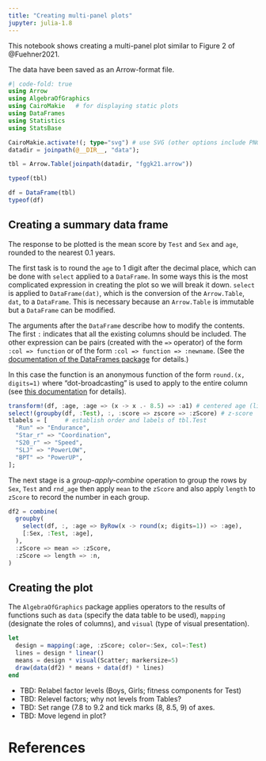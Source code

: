 ```yaml
---
title: "Creating multi-panel plots"
jupyter: julia-1.8
---
```


This notebook shows creating a multi-panel plot similar to Figure 2 of @Fuehner2021.

The data have been saved as an Arrow-format file.

```julia
#| code-fold: true
using Arrow
using AlgebraOfGraphics
using CairoMakie   # for displaying static plots
using DataFrames
using Statistics
using StatsBase

CairoMakie.activate!(; type="svg") # use SVG (other options include PNG)
datadir = joinpath(@__DIR__, "data");
```

```julia
tbl = Arrow.Table(joinpath(datadir, "fggk21.arrow"))
```

```julia
typeof(tbl)
```

```julia
df = DataFrame(tbl)
typeof(df)
```

## Creating a summary data frame

The response to be plotted is the mean score by `Test` and `Sex` and `age`, rounded to the nearest 0.1 years.

The first task is to round the `age` to 1 digit after the decimal place, which can be done with `select` applied to a `DataFrame`.
In some ways this is the most complicated expression in creating the plot so we will break it down.
`select` is applied to `DataFrame(dat)`, which is the conversion of the `Arrow.Table`, `dat`, to a `DataFrame`.
This is necessary because an `Arrow.Table` is immutable but a `DataFrame` can be modified.

The arguments after the `DataFrame` describe how to modify the contents.
The first `:` indicates that all the existing columns should be included.
The other expression can be pairs (created with the `=>` operator) of the form `:col => function` or of the form `:col => function => :newname`.
(See the [documentation of the DataFrames package](http://juliadata.github.io/DataFrames.jl/stable/) for details.)

In this case the function is an anonymous function of the form `round.(x, digits=1)` where "dot-broadcasting" is used to apply to the entire column (see [this documentation](https://docs.julialang.org/en/v1/manual/functions/#man-vectorized) for details).

```julia
transform!(df, :age, :age => (x -> x .- 8.5) => :a1) # centered age (linear)
select!(groupby(df, :Test), :, :score => zscore => :zScore) # z-score
tlabels = [     # establish order and labels of tbl.Test
  "Run" => "Endurance",
  "Star_r" => "Coordination",
  "S20_r" => "Speed",
  "SLJ" => "PowerLOW",
  "BPT" => "PowerUP",
];
```

The next stage is a *group-apply-combine* operation to group the rows by `Sex`, `Test` and `rnd_age` then apply `mean` to the `zScore` and also apply `length` to `zScore` to record the number in each group.

```julia
df2 = combine(
  groupby(
    select(df, :, :age => ByRow(x -> round(x; digits=1)) => :age),
    [:Sex, :Test, :age],
  ),
  :zScore => mean => :zScore,
  :zScore => length => :n,
)
```

## Creating the plot

The `AlgebraOfGraphics` package applies operators to the results of functions such as `data` (specify the data table to be used), `mapping` (designate the roles of columns), and `visual` (type of visual presentation).

```julia
let
  design = mapping(:age, :zScore; color=:Sex, col=:Test)
  lines = design * linear()
  means = design * visual(Scatter; markersize=5)
  draw(data(df2) * means + data(df) * lines)
end
```

  - TBD: Relabel factor levels (Boys, Girls; fitness components for Test)
  - TBD: Relevel factors; why not levels from Tables?
  - TBD: Set range (7.8 to 9.2 and tick marks (8, 8.5, 9) of axes.
  - TBD: Move legend in plot?

# References

::: {#refs}
:::
